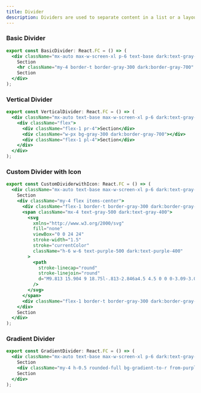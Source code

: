 ```yaml
---
title: Divider
description: Dividers are used to separate content in a list or a layout.
---
```


### Basic Divider
<Preview>
<BasicDivider />
</Preview>

```jsx showLineNumbers
export const BasicDivider: React.FC = () => (
  <div className="mx-auto max-w-screen-xl p-6 text-base dark:text-gray-300">
    Section
    <hr className="my-4 border-t border-gray-300 dark:border-gray-700" />
    Section
  </div>
);
```

### Vertical Divider
<Preview>
<VerticalDivider />
</Preview>

```jsx showLineNumbers
export const VerticalDivider: React.FC = () => (
  <div className="mx-auto text-base max-w-screen-xl p-6 dark:text-gray-300">
    <div className="flex">
      <div className="flex-1 pr-4">Section</div>
      <div className="w-px bg-gray-300 dark:border-gray-700"></div>
      <div className="flex-1 pl-4">Section</div>
    </div>
  </div>
);
```

### Custom Divider with Icon
<Preview>
<CustomDividerwithIcon />
</Preview>

```jsx showLineNumbers
export const CustomDividerwithIcon: React.FC = () => (
  <div className="mx-auto text-base max-w-screen-xl p-6 dark:text-gray-300">
    Section
    <div className="my-4 flex items-center">
      <div className="flex-1 border-t border-gray-300 dark:border-gray-700"></div>
      <span className="mx-4 text-gray-500 dark:text-gray-400">
        <svg
          xmlns="http://www.w3.org/2000/svg"
          fill="none"
          viewBox="0 0 24 24"
          stroke-width="1.5"
          stroke="currentColor"
          className="h-6 w-6 text-purple-500 dark:text-purple-400"
        >
          <path
            stroke-linecap="round"
            stroke-linejoin="round"
            d="M9.813 15.904 9 18.75l-.813-2.846a4.5 4.5 0 0 0-3.09-3.09L2.25 12l2.846-.813a4.5 4.5 0 0 0 3.09-3.09L9 5.25l.813 2.846a4.5 4.5 0 0 0 3.09 3.09L15.75 12l-2.846.813a4.5 4.5 0 0 0-3.09 3.09ZM18.259 8.715 18 9.75l-.259-1.035a3.375 3.375 0 0 0-2.455-2.456L14.25 6l1.036-.259a3.375 3.375 0 0 0 2.455-2.456L18 2.25l.259 1.035a3.375 3.375 0 0 0 2.456 2.456L21.75 6l-1.035.259a3.375 3.375 0 0 0-2.456 2.456ZM16.894 20.567 16.5 21.75l-.394-1.183a2.25 2.25 0 0 0-1.423-1.423L13.5 18.75l1.183-.394a2.25 2.25 0 0 0 1.423-1.423l.394-1.183.394 1.183a2.25 2.25 0 0 0 1.423 1.423l1.183.394-1.183.394a2.25 2.25 0 0 0-1.423 1.423Z"
          />
        </svg>
      </span>
      <div className="flex-1 border-t border-gray-300 dark:border-gray-700"></div>
    </div>
    Section
  </div>
);
```

### Gradient Divider
<Preview>
<GradientDivider />
</Preview>

```jsx showLineNumbers
export const GradientDivider: React.FC = () => (
  <div className="mx-auto text-base max-w-screen-xl p-6 dark:text-gray-300">
    Section
    <div className="my-4 h-0.5 rounded-full bg-gradient-to-r from-purple-500 to-pink-500 dark:from-purple-400 dark:to-pink-400"></div>
    Section
  </div>
);
```